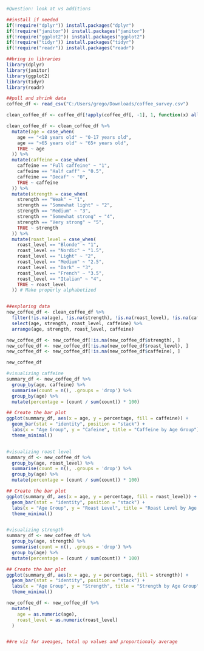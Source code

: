 ```r
#Question: look at vs additions

##install if needed
if(!require("dplyr")) install.packages("dplyr")
if(!require("janitor")) install.packages("janitor")
if(!require("ggplot2")) install.packages("ggplot2")
if(!require("tidyr")) install.packages("tidyr")
if(!require("readr")) install.packages("readr")

##bring in libraries
library(dplyr)
library(janitor)
library(ggplot2)
library(tidyr)
library(readr)

##pull and shrink data
coffee_df <- read_csv("C:/Users/grego/Downloads/coffee_survey.csv")

clean_coffee_df <- coffee_df[!apply(coffee_df[, -1], 1, function(x) all(is.na(x))), ] #remove data if everything is NA

clean_coffee_df <- clean_coffee_df %>%
  mutate(age = case_when(
    age == "<18 years old" ~ "0-17 years old",
    age == ">65 years old" ~ "65+ years old",
    TRUE ~ age
  )) %>%
  mutate(caffeine = case_when(
    caffeine == "Full caffeine" ~ "1",
    caffeine == "Half caff" ~ "0.5",
    caffeine == "Decaf" ~ "0",
    TRUE ~ caffeine
  )) %>%
  mutate(strength = case_when(
    strength == "Weak" ~ "1",
    strength == "Somewhat light" ~ "2",
    strength == "Medium" ~ "3",
    strength == "Somewhat strong" ~ "4",
    strength == "Very strong" ~ "5",
    TRUE ~ strength
  )) %>%
  mutate(roast_level = case_when(
    roast_level == "Blonde" ~ "1",
    roast_level == "Nordic" ~ "1.5",
    roast_level == "Light" ~ "2",
    roast_level == "Medium" ~ "2.5",
    roast_level == "Dark" ~ "3",
    roast_level == "French" ~ "3.5",
    roast_level == "Italian" ~ "4",
    TRUE ~ roast_level
  )) # Make properly alphabetized


##exploring data
new_coffee_df <- clean_coffee_df %>%
  filter(!is.na(age), !is.na(strength), !is.na(roast_level), !is.na(caffeine)) %>%
  select(age, strength, roast_level, caffeine) %>%
  arrange(age, strength, roast_level, caffeine)

new_coffee_df <- new_coffee_df[!is.na(new_coffee_df$strength), ]
new_coffee_df <- new_coffee_df[!is.na(new_coffee_df$roast_level), ]
new_coffee_df <- new_coffee_df[!is.na(new_coffee_df$caffeine), ]

new_coffee_df

#visualizing caffeine
summary_df <- new_coffee_df %>%
  group_by(age, caffeine) %>%
  summarise(count = n(), .groups = 'drop') %>%
  group_by(age) %>%
  mutate(percentage = (count / sum(count)) * 100)

## Create the bar plot
ggplot(summary_df, aes(x = age, y = percentage, fill = caffeine)) +
  geom_bar(stat = "identity", position = "stack") +
  labs(x = "Age Group", y = "Cafeine", title = "Caffeine by Age Group") +
  theme_minimal()


#visualizing roast level
summary_df <- new_coffee_df %>%
  group_by(age, roast_level) %>%
  summarise(count = n(), .groups = 'drop') %>%
  group_by(age) %>%
  mutate(percentage = (count / sum(count)) * 100)

## Create the bar plot
ggplot(summary_df, aes(x = age, y = percentage, fill = roast_level)) +
  geom_bar(stat = "identity", position = "stack") +
  labs(x = "Age Group", y = "Roast Level", title = "Roast Level by Age Group") +
  theme_minimal()


#visualizing strength
summary_df <- new_coffee_df %>%
  group_by(age, strength) %>%
  summarise(count = n(), .groups = 'drop') %>%
  group_by(age) %>%
  mutate(percentage = (count / sum(count)) * 100)

## Create the bar plot
ggplot(summary_df, aes(x = age, y = percentage, fill = strength)) +
  geom_bar(stat = "identity", position = "stack") +
  labs(x = "Age Group", y = "Strength", title = "Strength by Age Group") +
  theme_minimal()

new_coffee_df <- new_coffee_df %>%
  mutate(
    age = as.numeric(age),
    roast_level = as.numeric(roast_level)
  )


##re viz for aveages, total up values and proportionaly average
```

